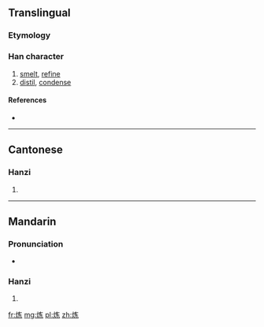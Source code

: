 {{also|煉|鍊}}

==Translingual==

===Etymology===
{{Han simp|煉|f=柬|t=𫠣}}

===Han character===
{{Han char|rn=86|rad=火|as=05|sn=9|four=|canj=FKVC}}

# [[smelt]], [[refine]]
# [[distil]], [[condense]]

====References====
* {{Han ref|kx=0669.101|hdz=32195.050|uh=70BC}}

----

==Cantonese==

===Hanzi===
{{yue-hanzi|jyut=|y=lin6|tra=煉}}

# {{defn|lang=yue|sort=火05}}

----

==Mandarin==

===Pronunciation===
* {{audio|Zh-liàn.ogg|Audio|lang=cmn}}

===Hanzi===
{{cmn-hanzi|tra=煉|pin=[[liàn]] ([[lian4]])|wg=lien<sup>4</sup>}}

# {{defn|lang=cmn|sort=火05}}

[[fr:炼]]
[[mg:炼]]
[[pl:炼]]
[[zh:炼]]